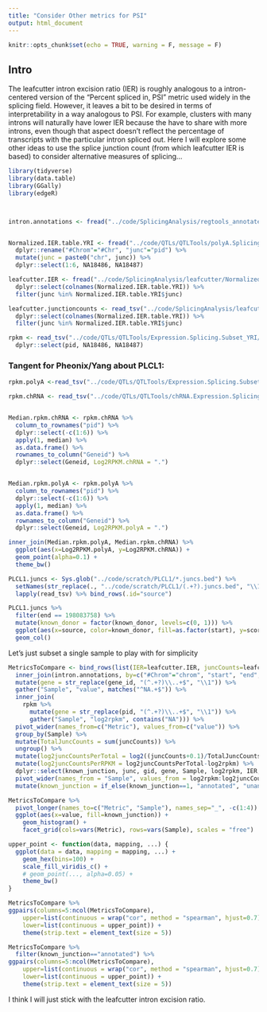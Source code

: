 ```yaml
---
title: "Consider Other metrics for PSI"
output: html_document
---
```



```r
knitr::opts_chunk$set(echo = TRUE, warning = F, message = F)
```

## Intro

The leafcutter intron excision ratio (IER) is roughly analogous to a intron-centered version of the "Percent spliced in, PSI" metric used widely in the splicing field. However, it leaves a bit to be desired in terms of interpretability in a way analogous to PSI. For example, clusters with many introns will naturally have lower IER because the have to share with more introns, even though that aspect doesn't reflect the percentage of transcripts with the particular intron spliced out. Here I will explore some other ideas to use the splice junction count (from which leafcutter IER is based) to consider alternative measures of splicing...

```r
library(tidyverse)
library(data.table)
library(GGally)
library(edgeR)



intron.annotations <- fread("../code/SplicingAnalysis/regtools_annotate_combined/basic.bed.gz", sep='\t')


Normalized.IER.table.YRI <- fread("../code/QTLs/QTLTools/polyA.Splicing.Subset_YRI/OnlyFirstReps.sorted.qqnorm.bed.gz", sep='\t') %>%
  dplyr::rename("#Chrom"="#Chr", "junc"="pid") %>%
  mutate(junc = paste0("chr", junc)) %>%
  dplyr::select(1:6, NA18486, NA18487)

leafcutter.IER <- fread("../code/SplicingAnalysis/leafcutter/NormalizedPsiTables/PSI.Expression.Splicing.bed.gz",sep = "\t") %>%
  dplyr::select(colnames(Normalized.IER.table.YRI)) %>%
  filter(junc %in% Normalized.IER.table.YRI$junc)

leafcutter.junctioncounts <- read_tsv("../code/SplicingAnalysis/leafcutter/NormalizedPsiTables/PSI.JunctionCounts.Expression.Splicing.bed.gz") %>%
  dplyr::select(colnames(Normalized.IER.table.YRI)) %>%
  filter(junc %in% Normalized.IER.table.YRI$junc)

rpkm <- read_tsv("../code/QTLs/QTLTools/Expression.Splicing.Subset_YRI/OnlyFirstRepsUnstandardized.qqnorm.bed.gz") %>%
  dplyr::select(pid, NA18486, NA18487)

```


### Tangent for Pheonix/Yang about PLCL1:

```r
rpkm.polyA <-read_tsv("../code/QTLs/QTLTools/Expression.Splicing.Subset_YRI/OnlyFirstRepsUnstandardized.qqnorm.bed.gz")

rpkm.chRNA <- read_tsv("../code/QTLs/QTLTools/chRNA.Expression.Splicing/OnlyFirstRepsUnstandardized.qqnorm.bed.gz")


Median.rpkm.chRNA <- rpkm.chRNA %>%
  column_to_rownames("pid") %>%
  dplyr::select(-c(1:6)) %>%
  apply(1, median) %>%
  as.data.frame() %>%
  rownames_to_column("Geneid") %>%
  dplyr::select(Geneid, Log2RPKM.chRNA = ".")


Median.rpkm.polyA <- rpkm.polyA %>%
  column_to_rownames("pid") %>%
  dplyr::select(-c(1:6)) %>%
  apply(1, median) %>%
  as.data.frame() %>%
  rownames_to_column("Geneid") %>%
  dplyr::select(Geneid, Log2RPKM.polyA = ".")

inner_join(Median.rpkm.polyA, Median.rpkm.chRNA) %>%
  ggplot(aes(x=Log2RPKM.polyA, y=Log2RPKM.chRNA)) +
  geom_point(alpha=0.1) +
  theme_bw()

PLCL1.juncs <- Sys.glob("../code/scratch/PLCL1/*.juncs.bed") %>%
  setNames(str_replace(., "../code/scratch/PLCL1/(.+?).juncs.bed", "\\1")) %>%
  lapply(read_tsv) %>% bind_rows(.id="source")

PLCL1.juncs %>%
  filter(end == 198083758) %>%
  mutate(known_donor = factor(known_donor, levels=c(0, 1))) %>%
  ggplot(aes(x=source, color=known_donor, fill=as.factor(start), y=score)) +
  geom_col()

```


Let's just subset a single sample to play with for simplicity

```r

MetricsToCompare <- bind_rows(list(IER=leafcutter.IER, juncCounts=leafcutter.junctioncounts), .id="Metric") %>%
  inner_join(intron.annotations, by=c("#Chrom"="chrom", "start", "end", "strand")) %>%
  mutate(gene = str_replace(gene_id, "(^.+?)\\..+$", "\\1")) %>%
  gather("Sample", "value", matches("^NA.+$")) %>%
  inner_join(
    rpkm %>%
      mutate(gene = str_replace(pid, "(^.+?)\\..+$", "\\1")) %>%
      gather("Sample", "log2rpkm", contains("NA"))) %>%
  pivot_wider(names_from=c("Metric"), values_from=c("value")) %>%
  group_by(Sample) %>%
  mutate(TotalJuncCounts = sum(juncCounts)) %>%
  ungroup() %>%
  mutate(log2juncCountsPerTotal = log2((juncCounts+0.1)/TotalJuncCounts)) %>%
  mutate(log2juncCountsPerRPKM = log2juncCountsPerTotal-log2rpkm) %>%
  dplyr::select(known_junction, junc, gid, gene, Sample, log2rpkm, IER, log2juncCountsPerTotal, log2juncCountsPerRPKM) %>%
  pivot_wider(names_from = "Sample", values_from = log2rpkm:log2juncCountsPerRPKM) %>%
  mutate(known_junction = if_else(known_junction==1, "annotated", "unannotated"))

MetricsToCompare %>%
  pivot_longer(names_to=c("Metric", "Sample"), names_sep="_", -c(1:4)) %>%
  ggplot(aes(x=value, fill=known_junction)) +
    geom_histogram() +
    facet_grid(cols=vars(Metric), rows=vars(Sample), scales = "free")

upper_point <- function(data, mapping, ...) { 
  ggplot(data = data, mapping = mapping, ...) + 
    geom_hex(bins=100) +
    scale_fill_viridis_c() +
    # geom_point(..., alpha=0.05) + 
    theme_bw()
}

MetricsToCompare %>%
ggpairs(columns=5:ncol(MetricsToCompare),
    upper=list(continuous = wrap("cor", method = "spearman", hjust=0.7)),
    lower=list(continuous = upper_point)) +
    theme(strip.text = element_text(size = 5))

MetricsToCompare %>%
  filter(known_junction=="annotated") %>%
ggpairs(columns=5:ncol(MetricsToCompare),
    upper=list(continuous = wrap("cor", method = "spearman", hjust=0.7)),
    lower=list(continuous = upper_point)) +
    theme(strip.text = element_text(size = 5))

```

I think I will just stick with the leafcutter intron excision ratio.

